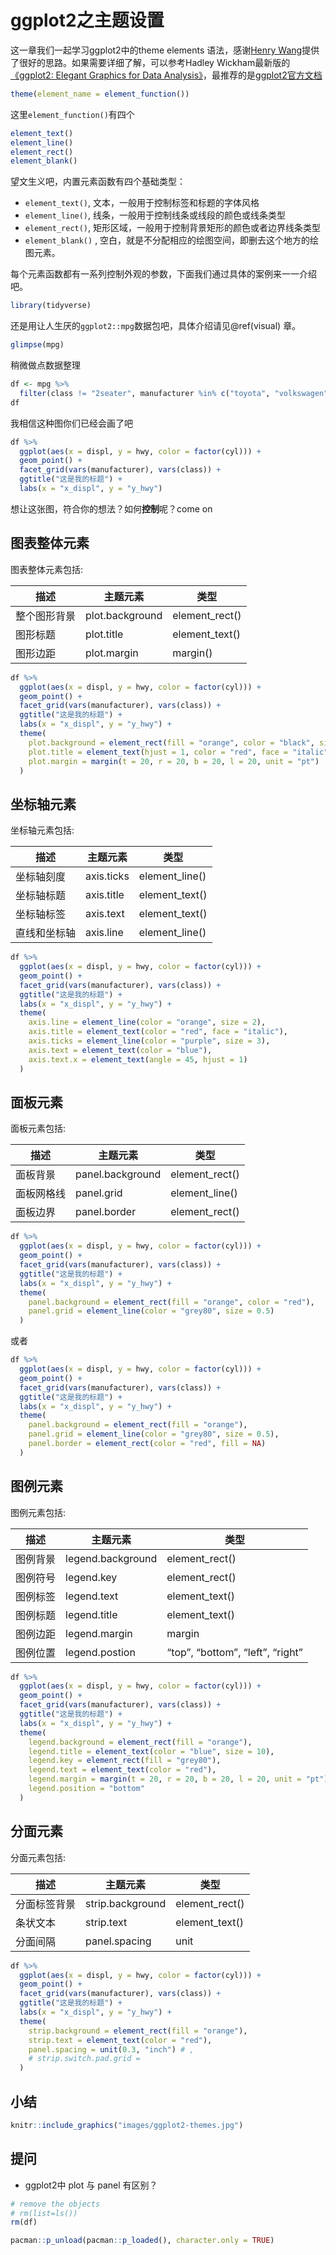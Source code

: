 # ggplot2之主题设置 {#ggplot2-theme}

这一章我们一起学习ggplot2中的theme elements
语法，感谢[Henry Wang](https://henrywang.nl/ggplot2-theme-elements-demonstration/)提供了很好的思路。如果需要详细了解，可以参考Hadley Wickham最新版的[《ggplot2: Elegant Graphics for Data Analysis》](https://ggplot2-book.org/)，最推荐的是[ggplot2官方文档](https://cran.r-project.org/web/packages/ggplot2/index.html)


```r
theme(element_name = element_function())
```

这里`element_function()`有四个

```r
element_text()
element_line()
element_rect()
element_blank()
```

望文生义吧，内置元素函数有四个基础类型：

- `element_text()`,  文本，一般用于控制标签和标题的字体风格
- `element_line()`, 线条，一般用于控制线条或线段的颜色或线条类型
- `element_rect()`, 矩形区域，一般用于控制背景矩形的颜色或者边界线条类型
- `element_blank()` , 空白，就是不分配相应的绘图空间，即删去这个地方的绘图元素。


每个元素函数都有一系列控制外观的参数，下面我们通过具体的案例来一一介绍吧。

```r
library(tidyverse)
```

还是用让人生厌的`ggplot2::mpg`数据包吧，具体介绍请见\@ref(visual) 章。

```r
glimpse(mpg)
```


稍微做点数据整理
```r
df <- mpg %>%
  filter(class != "2seater", manufacturer %in% c("toyota", "volkswagen"))
df
```
我相信这种图你们已经会画了吧
```r
df %>%
  ggplot(aes(x = displ, y = hwy, color = factor(cyl))) +
  geom_point() +
  facet_grid(vars(manufacturer), vars(class)) +
  ggtitle("这是我的标题") +
  labs(x = "x_displ", y = "y_hwy")
```

想让这张图，符合你的想法？如何**控制**呢？come on

## 图表整体元素

图表整体元素包括:

| 描述         | 主题元素         | 类型           |
|--------------|------------------|----------------|
|整个图形背景  | plot.background  |  element_rect()|
|图形标题      | plot.title       |  element_text()|
|图形边距      | plot.margin      |        margin()|


```r
df %>%
  ggplot(aes(x = displ, y = hwy, color = factor(cyl))) +
  geom_point() +
  facet_grid(vars(manufacturer), vars(class)) +
  ggtitle("这是我的标题") +
  labs(x = "x_displ", y = "y_hwy") +
  theme(
    plot.background = element_rect(fill = "orange", color = "black", size = 10),
    plot.title = element_text(hjust = 1, color = "red", face = "italic"),
    plot.margin = margin(t = 20, r = 20, b = 20, l = 20, unit = "pt")
  )
```

## 坐标轴元素

坐标轴元素包括:

| 描述         | 主题元素         | 类型           |
|--------------|------------------|----------------|
|坐标轴刻度    | axis.ticks       |  element_line()|
|坐标轴标题    | axis.title       |  element_text()|
|坐标轴标签    | axis.text        |  element_text()|
|直线和坐标轴  | axis.line        |  element_line()|

```r
df %>%
  ggplot(aes(x = displ, y = hwy, color = factor(cyl))) +
  geom_point() +
  facet_grid(vars(manufacturer), vars(class)) +
  ggtitle("这是我的标题") +
  labs(x = "x_displ", y = "y_hwy") +
  theme(
    axis.line = element_line(color = "orange", size = 2),
    axis.title = element_text(color = "red", face = "italic"),
    axis.ticks = element_line(color = "purple", size = 3),
    axis.text = element_text(color = "blue"),
    axis.text.x = element_text(angle = 45, hjust = 1)
  )
```



## 面板元素

面板元素包括:

| 描述         | 主题元素         | 类型           |
|--------------|------------------|----------------|
|面板背景      | panel.background | element_rect() |
|面板网格线    | panel.grid       | element_line() |
|面板边界      | panel.border     | element_rect() |



```r
df %>%
  ggplot(aes(x = displ, y = hwy, color = factor(cyl))) +
  geom_point() +
  facet_grid(vars(manufacturer), vars(class)) +
  ggtitle("这是我的标题") +
  labs(x = "x_displ", y = "y_hwy") +
  theme(
    panel.background = element_rect(fill = "orange", color = "red"),
    panel.grid = element_line(color = "grey80", size = 0.5)
  )
```

或者
```r
df %>%
  ggplot(aes(x = displ, y = hwy, color = factor(cyl))) +
  geom_point() +
  facet_grid(vars(manufacturer), vars(class)) +
  ggtitle("这是我的标题") +
  labs(x = "x_displ", y = "y_hwy") +
  theme(
    panel.background = element_rect(fill = "orange"),
    panel.grid = element_line(color = "grey80", size = 0.5),
    panel.border = element_rect(color = "red", fill = NA)
  )
```





## 图例元素

图例元素包括:

| 描述         | 主题元素         | 类型           |
|--------------|------------------|----------------|
|图例背景      | legend.background|  element_rect() |
|图例符号      | legend.key       |  element_rect() |
|图例标签      | legend.text      |  element_text() |
|图例标题      | legend.title     |  element_text() |
|图例边距      | legend.margin    |       margin    |
|图例位置      | legend.postion   |"top", "bottom", "left", "right"|


```r
df %>%
  ggplot(aes(x = displ, y = hwy, color = factor(cyl))) +
  geom_point() +
  facet_grid(vars(manufacturer), vars(class)) +
  ggtitle("这是我的标题") +
  labs(x = "x_displ", y = "y_hwy") +
  theme(
    legend.background = element_rect(fill = "orange"),
    legend.title = element_text(color = "blue", size = 10),
    legend.key = element_rect(fill = "grey80"),
    legend.text = element_text(color = "red"),
    legend.margin = margin(t = 20, r = 20, b = 20, l = 20, unit = "pt"),
    legend.position = "bottom"
  )
```


## 分面元素

分面元素包括:

| 描述         | 主题元素         | 类型           |
|--------------|------------------|----------------|
| 分面标签背景 | strip.background | element_rect() |
| 条状文本     | strip.text       | element_text() |
| 分面间隔     | panel.spacing    | unit           |



```r
df %>%
  ggplot(aes(x = displ, y = hwy, color = factor(cyl))) +
  geom_point() +
  facet_grid(vars(manufacturer), vars(class)) +
  ggtitle("这是我的标题") +
  labs(x = "x_displ", y = "y_hwy") +
  theme(
    strip.background = element_rect(fill = "orange"),
    strip.text = element_text(color = "red"),
    panel.spacing = unit(0.3, "inch") # ,
    # strip.switch.pad.grid =
  )
```


## 小结

```r
knitr::include_graphics("images/ggplot2-themes.jpg")
```

## 提问
- ggplot2中 plot 与 panel 有区别？



```r
# remove the objects
# rm(list=ls())
rm(df)
```



```r
pacman::p_unload(pacman::p_loaded(), character.only = TRUE)
```
